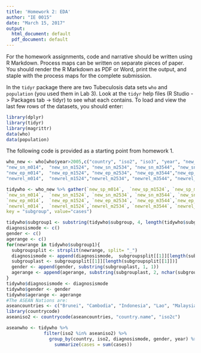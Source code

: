 ```yaml
---
title: 'Homework 2: EDA'
author: "IE 0015"
date: "March 15, 2017"
output:
  html_document: default
  pdf_document: default
---
```


For the homework assignments, code and narrative should be written using R Markdown.  Process maps can be written on separate pieces of paper. You should render the R Markdown as PDF or Word, print the output, and staple with the process maps for the complete submission.

In the `tidyr` package there are two Tubeculosis data sets `who` and `population` (you used them in Lab 3).  Look at the `tidyr` help files (R Studio -> Packages tab -> tidyr) to see what each contains. To load and view the last few rows of the datasets, you should enter:

```r
library(dplyr)
library(tidyr)
library(magrittr)
data(who)
data(population)
```
The following code is provided as a starting point from homework 1.

```r
who_new <- who[who$year>2005,c("country", "iso2", "iso3", "year", "new_sp_m014",  "new_sp_m1524","new_sp_m2534", "new_sp_m3544", "new_sp_m4554", "new_sp_m5564", "new_sp_m65", "new_sp_f014", "new_sp_f1524", "new_sp_f2534", "new_sp_f3544", "new_sp_f4554", "new_sp_f5564", "new_sp_f65",  
"new_sn_m014",  "new_sn_m1524", "new_sn_m2534", "new_sn_m3544", "new_sn_m4554", "new_sn_m5564","new_sn_m65",   "new_sn_f014",  "new_sn_f1524", "new_sn_f2534", "new_sn_f3544", "new_sn_f4554","new_sn_f5564", "new_sn_f65",   
"new_ep_m014",  "new_ep_m1524", "new_ep_m2534", "new_ep_m3544","new_ep_m4554", "new_ep_m5564", "new_ep_m65",   "new_ep_f014",  "new_ep_f1524", "new_ep_f2534","new_ep_f3544", "new_ep_f4554", "new_ep_f5564", "new_ep_f65",   
"newrel_m014",  "newrel_m1524","newrel_m2534", "newrel_m3544", "newrel_m4554", "newrel_m5564", "newrel_m65",   "newrel_f014","newrel_f1524", "newrel_f2534", "newrel_f3544", "newrel_f4554", "newrel_f5564", "newrel_f65")]

tidywho <- who_new %>% gather(`new_sp_m014`,  `new_sp_m1524`, `new_sp_m2534`, `new_sp_m3544`, `new_sp_m4554`, `new_sp_m5564`, `new_sp_m65`,   `new_sp_f014`, `new_sp_f1524`, `new_sp_f2534`, `new_sp_f3544`, `new_sp_f4554`, `new_sp_f5564`, `new_sp_f65`, 
`new_sn_m014`,  `new_sn_m1524`, `new_sn_m2534`, `new_sn_m3544`, `new_sn_m4554`, `new_sn_m5564`,`new_sn_m65`,   `new_sn_f014`,  `new_sn_f1524`, `new_sn_f2534`, `new_sn_f3544`, `new_sn_f4554`,`new_sn_f5564`, `new_sn_f65`,   
`new_ep_m014`,  `new_ep_m1524`, `new_ep_m2534`, `new_ep_m3544`,`new_ep_m4554`, `new_ep_m5564`, `new_ep_m65`,   `new_ep_f014`,  `new_ep_f1524`, `new_ep_f2534`,`new_ep_f3544`, `new_ep_f4554`, `new_ep_f5564`, `new_ep_f65`,   
`newrel_m014`,  `newrel_m1524`,`newrel_m2534`, `newrel_m3544`, `newrel_m4554`, `newrel_m5564`, `newrel_m65`,   `newrel_f014`,`newrel_f1524`, `newrel_f2534`, `newrel_f3544`, `newrel_f4554`, `newrel_f5564`, `newrel_f65`,
key = "subgroup", value="cases")

tidywho$subgroup1 <- substring(tidywho$subgroup, 4, length(tidywho$subgroup))
diagnosismode <- c()
gender <- c()
agerange <- c()
for(newrange in tidywho$subgroup1){
  subgroupsplit <- strsplit(newrange, split= "_")
  diagnosismode <- append(diagnosismode,  subgroupsplit[[1]][length(subgroupsplit[[1]])-1])
  subgrouplast <- subgroupsplit[[1]][length(subgroupsplit[[1]])]
  gender <- append(gender, substring(subgrouplast, 1, 1))
  agerange <- append(agerange, substring(subgrouplast, 2, nchar(subgrouplast)))
}
tidywho$diagnosismode <- diagnosismode
tidywho$gender <- gender
tidywho$agerange <- agerange
#The ASEAN Nations are: 
aseancountries <- c("Brunei", "Cambodia", "Indonesia", "Lao", "Malaysia", "Myanmar", "Philippines", "Singapore", "Thailand", "Vietnam")
library(countrycode)
aseaniso2 <- countrycode(aseancountries, "country.name", "iso2c")
```

```r
aseanwho <- tidywho %>% 
              filter(iso2 %in% aseaniso2) %>%
                group_by(country, iso2, diagnosismode, gender, year) %>%
                  summarize(cases = sum(cases))

```